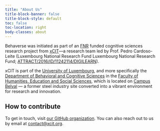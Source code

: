 ```yaml
---
title: "About Us"
title-block-banner: false
title-block-style: default
toc: false
toc-location: right
body-classes: about
---
```


Behaverse was initiated as part of an [FNR](https://www.fnr.lu/) funded cognitive sciences research project from [xCIT](https://xcit.org/)—a research team led by Prof. Pedro Cardoso-Leite (Luxembourg National Research Fund Luxembourg National Research Fund; [ATTRACT/2016/ID/11242114/DIGILEARN](https://www.fnr.lu/research-with-impact-fnr-highlight/attract-fellows-cardoso-leite/)).

xCIT is part of the [University of Luxembourg](https://wwwen.uni.lu/), and more specifically the [Department of Behavioral and Cognitive Sciences](https://humanities.uni.lu/behavioural-cognitive-sciences) in the [Faculty of Humanities, Education and Social Sciences](https://wwwen.uni.lu/fhse), which is located on [Campus Belval](https://www.belval.lu/en) — a former steel industry site converted into a vibrant environment for research and innovation.


## How to contribute

To get in touch, visit [our GitHub organization](https://github.com/behaverse/). You can also reach out to us by email at [contact@xcit.org](mailto:contact@xcit.org).
